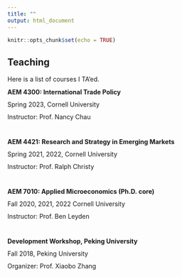 ```yaml
---
title: ""
output: html_document
---
```


```r
knitr::opts_chunk$set(echo = TRUE)
```


## Teaching

Here is a list of courses I TA'ed.

<div style="line-height: 1em;">
**AEM 4300: International Trade Policy**

Spring 2023, Cornell University
  
Instructor: Prof. Nancy Chau

&nbsp;

**AEM 4421: Research and Strategy in Emerging Markets**

Spring 2021, 2022, Cornell University

Instructor: Prof. Ralph Christy

&nbsp;

**AEM 7010: Applied Microeconomics (Ph.D. core)**

Fall 2020, 2021, 2022 Cornell University

Instructor: Prof. Ben Leyden

&nbsp;

**Development Workshop, Peking University**

Fall 2018, Peking University

Organizer: Prof. Xiaobo Zhang

</div>
